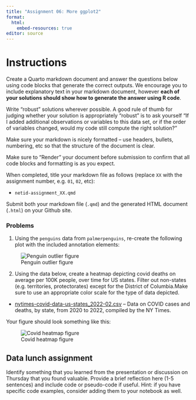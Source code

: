 ```yaml
---
title: "Assignment 06: More ggplot2"
format: 
  html:
    embed-resources: true
editor: source
---
```


# Instructions

Create a Quarto markdown document and answer the questions below using code blocks that generate the correct outputs. We encourage you to include explanatory text in your markdown document, however **each of your solutions should show how to generate the answer using R code**.

Write "robust" solutions wherever possible. A good rule of thumb for judging whether your solution is appropriately "robust" is to ask yourself "If I added additional observations or variables to this data set, or if the order of variables changed, would my code still compute the right solution?"

Make sure your markdown is nicely formatted -- use headers, bullets, numbering, etc so that the structure of the document is clear.

Make sure to "Render" your document before submission to confirm that all code blocks and formatting is as you expect.

When completed, title your markdown file as follows (replace `XX` with the assignment number, e.g. `01`, `02`, etc):

-   `netid-assignment_XX.qmd`

Submit both your markdown file (`.qmd`) and the generated HTML document (`.html`) on your Github site.



### Problems


1. Using the `penguins` data from `palmerpenguins`, re-create the following plot with the included annotation elements:

![Penguin outlier figure](./penguin-outlier.png)
    
2. Using the data below, create a heatmap depicting covid deaths on average per 100K people, over time for US states. Filter out non-states (e.g. territories, protectorates) except for the District of Columbia.Make sure to use an appropriate color scale for the type of data depicted.

* [nytimes-covid-data-us-states_2022-02.csv](https://github.com/Bio724D/Bio724D_2024_2025/raw/main/data/nytimes-covid-data-us-states_2022-02.csv) -- Data on COVID cases and deaths, by state, from 2020 to 2022, compiled by the NY Times.

Your figure should look something like this:   

![Covid heatmap figure](./covid-deaths.png)



## Data lunch assignment

Identify something that you learned from the presentation or discussion on Thursday that you found valuable. Provide a brief reflection here (1-5 sentences) and include code or pseudo-code if useful. Hint: if you have specific code examples, consider adding them to your notebook as well.


